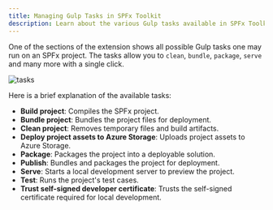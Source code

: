 ```yaml
---
title: Managing Gulp Tasks in SPFx Toolkit
description: Learn about the various Gulp tasks available in SPFx Toolkit, including building, bundling, cleaning, deploying, and more, all accessible through a user-friendly interface.
---
```


One of the sections of the extension shows all possible Gulp tasks one may run on an SPFx project. The tasks allow you to `clean`, `bundle`, `package`, `serve` and many more with a single click.

![tasks](https://github.com/user-attachments/assets/cf9e039d-6dd6-42a1-a243-945603033c6c)

Here is a brief explanation of the available tasks:

- **Build project**: Compiles the SPFx project.
- **Bundle project**: Bundles the project files for deployment.
- **Clean project**: Removes temporary files and build artifacts.
- **Deploy project assets to Azure Storage**: Uploads project assets to Azure Storage.
- **Package**: Packages the project into a deployable solution.
- **Publish**: Bundles and packages the project for deployment.
- **Serve**: Starts a local development server to preview the project.
- **Test**: Runs the project's test cases.
- **Trust self-signed developer certificate**: Trusts the self-signed certificate required for local development.
